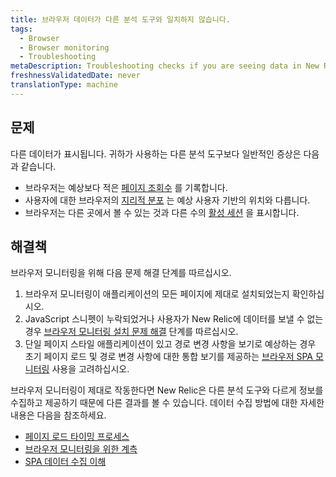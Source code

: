 ```yaml
---
title: 브라우저 데이터가 다른 분석 도구와 일치하지 않습니다.
tags:
  - Browser
  - Browser monitoring
  - Troubleshooting
metaDescription: Troubleshooting checks if you are seeing data in New Relic that doesn't match other analytics tools.
freshnessValidatedDate: never
translationType: machine
---
```


## 문제

다른 데이터가 표시됩니다. <InlinePopover type="browser"/>귀하가 사용하는 다른 분석 도구보다 일반적인 증상은 다음과 같습니다.

* 브라우저는 예상보다 적은 [페이지 조회수](/docs/browser/new-relic-browser/additional-standard-features/page-views-insights-your-sites-popularity) 를 기록합니다.
* 사용자에 대한 브라우저의 [지리적 분포](/docs/browser/new-relic-browser/additional-standard-features/geography-webpage-performance-location) 는 예상 사용자 기반의 위치와 다릅니다.
* 브라우저는 다른 곳에서 볼 수 있는 것과 다른 수의 [활성 세션](/docs/browser/new-relic-browser/page-load-timing-resources/session-tracking) 을 표시합니다.

## 해결책

브라우저 모니터링을 위해 다음 문제 해결 단계를 따르십시오.

1. 브라우저 모니터링이 애플리케이션의 모든 페이지에 제대로 설치되었는지 확인하십시오.
2. JavaScript 스니펫이 누락되었거나 사용자가 New Relic에 데이터를 보낼 수 없는 경우 [브라우저 모니터링 설치 문제 해결](/docs/browser/new-relic-browser/installation-configuration/troubleshooting-browser-monitoring-installation) 단계를 따르십시오.
3. 단일 페이지 스타일 애플리케이션이 있고 경로 변경 사항을 보기로 예상하는 경우 초기 페이지 로드 및 경로 변경 사항에 대한 통합 보기를 제공하는 [브라우저 SPA 모니터링](/docs/browser/single-page-app-monitoring/get-started/welcome-single-page-app-monitoring) 사용을 고려하십시오.

브라우저 모니터링이 제대로 작동한다면 New Relic은 다른 분석 도구와 다르게 정보를 수집하고 제공하기 때문에 다른 결과를 볼 수 있습니다. 데이터 수집 방법에 대한 자세한 내용은 다음을 참조하세요.

* [페이지 로드 타이밍 프로세스](/docs/browser/new-relic-browser/page-load-timing-resources/page-load-timing-process)
* [브라우저 모니터링을 위한 계측](/docs/browser/new-relic-browser/page-load-timing-resources/instrumentation-browser-monitoring)
* [SPA 데이터 수집 이해](/docs/browser/single-page-app-monitoring/use-spa-data/understand-spa-data-collection)
